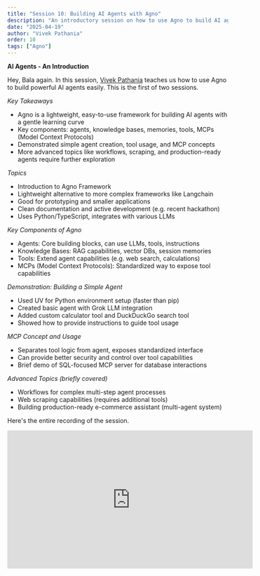 ```yaml
---
title: "Session 10: Building AI Agents with Agno"
description: "An introductory session on how to use Agno to build AI agents. "
date: "2025-04-19"
author: "Vivek Pathania"
order: 10
tags: ["Agno"]
---
```


**AI Agents - An Introduction**

Hey, Bala again. In this session, [Vivek Pathania](https://www.linkedin.com/in/viveksinghpathania/) teaches us how to use Agno to build powerful AI agents easily. This is the first of two sessions. 

*Key Takeaways*
- Agno is a lightweight, easy-to-use framework for building AI agents with a gentle learning curve
- Key components: agents, knowledge bases, memories, tools, MCPs (Model Context Protocols)
- Demonstrated simple agent creation, tool usage, and MCP concepts
- More advanced topics like workflows, scraping, and production-ready agents require further exploration

*Topics*
- Introduction to Agno Framework
- Lightweight alternative to more complex frameworks like Langchain
- Good for prototyping and smaller applications
- Clean documentation and active development (e.g. recent hackathon)
- Uses Python/TypeScript, integrates with various LLMs

*Key Components of Agno*
- Agents: Core building blocks, can use LLMs, tools, instructions
- Knowledge Bases: RAG capabilities, vector DBs, session memories
- Tools: Extend agent capabilities (e.g. web search, calculations)
- MCPs (Model Context Protocols): Standardized way to expose tool capabilities

*Demonstration: Building a Simple Agent*
- Used UV for Python environment setup (faster than pip)
- Created basic agent with Grok LLM integration
- Added custom calculator tool and DuckDuckGo search tool
- Showed how to provide instructions to guide tool usage

*MCP Concept and Usage*
- Separates tool logic from agent, exposes standardized interface
- Can provide better security and control over tool capabilities
- Brief demo of SQL-focused MCP server for database interactions

*Advanced Topics (briefly covered)*
- Workflows for complex multi-step agent processes
- Web scraping capabilities (requires additional tools)
- Building production-ready e-commerce assistant (multi-agent system)

Here's the entire recording of the session.

<div style={{ display: 'flex', justifyContent: 'center', margin: '2rem 0' }}>
  <iframe 
    width="560" 
    height="315" 
    src="https://www.youtube.com/embed/09Ew_0Gsk-g" 
    title="Applied AI Session 10: Building powerful AI agents with Agno" 
    frameBorder="0" 
    allow="accelerometer; autoplay; clipboard-write; encrypted-media; gyroscope; picture-in-picture" 
    allowFullScreen
  ></iframe>
</div>
